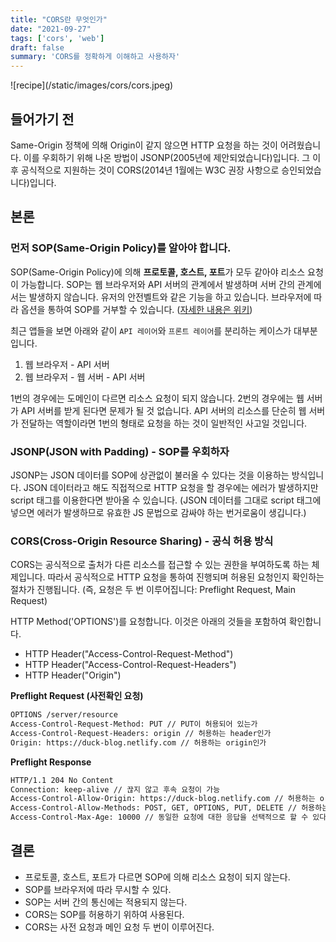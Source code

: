 ```yaml
---
title: "CORS란 무엇인가"
date: "2021-09-27"
tags: ['cors', 'web']
draft: false
summary: 'CORS를 정확하게 이해하고 사용하자'
---
```


<div className="flex flex-col flex-wrap items-center overflow-hidden">
  <div className="my-1 w-3/4 overflow-hidden px-2 xl:px-2">
    ![recipe](/static/images/cors/cors.jpeg)
  </div>
</div>

## 들어가기 전

Same-Origin 정책에 의해 Origin이 같지 않으면 HTTP 요청을 하는 것이 어려웠습니다. 이를 우회하기 위해 나온 방법이 JSONP(2005년에 제안되었습니다)입니다. 그 이후 공식적으로 지원하는 것이 CORS(2014년 1월에는 W3C 권장 사항으로 승인되었습니다)입니다.

## 본론

### 먼저 SOP(Same-Origin Policy)를 알아야 합니다.

SOP(Same-Origin Policy)에 의해 **프로토콜, 호스트, 포트**가 모두 같아야 리소스 요청이 가능합니다. SOP는 웹 브라우저와 API 서버의 관계에서 발생하며 서버 간의 관계에서는 발생하지 않습니다. 유저의 안전벨트와 같은 기능을 하고 있습니다. 브라우저에 따라 옵션을 통하여 SOP를 거부할 수 있습니다.
([자세한 내용은 위키](https://en.wikipedia.org/wiki/Same-origin_policy))

최근 앱들을 보면 아래와 같이 `API 레이어`와 `프론트 레이어`를 분리하는 케이스가 대부분입니다.

1. 웹 브라우저 - API 서버
2. 웹 브라우저 - 웹 서버 - API 서버

1번의 경우에는 도메인이 다르면 리소스 요청이 되지 않습니다. 2번의 경우에는 웹 서버가 API 서버를 받게 된다면 문제가 될 것 없습니다. API 서버의 리소스를 단순히 웹 서버가 전달하는 역할이라면 1번의 형태로 요청을 하는 것이 일반적인 사고일 것입니다.

### JSONP(JSON with Padding) - SOP를 우회하자

JSONP는 JSON 데이터를 SOP에 상관없이 불러올 수 있다는 것을 이용하는 방식입니다. JSON 데이터라고 해도 직접적으로 HTTP 요청을 할 경우에는 에러가 발생하지만 script 태그를 이용한다면 받아올 수 있습니다. (JSON 데이터를 그대로 script 태그에 넣으면 에러가 발생하므로 유효한 JS 문법으로 감싸야 하는 번거로움이 생깁니다.)

### CORS(Cross-Origin Resource Sharing) - 공식 허용 방식

CORS는 공식적으로 출처가 다른 리소스를 접근할 수 있는 권한을 부여하도록 하는 체제입니다. 따라서 공식적으로 HTTP 요청을 통하여 진행되며 허용된 요청인지 확인하는 절차가 진행됩니다. (즉, 요청은 두 번 이루어집니다: Preflight Request, Main Request)

HTTP Method('OPTIONS')를 요청합니다. 이것은 아래의 것들을 포함하여 확인합니다.

- HTTP Header("Access-Control-Request-Method")
- HTTP Header("Access-Control-Request-Headers")
- HTTP Header("Origin")

**Preflight Request (사전확인 요청)**

```sh
OPTIONS /server/resource
Access-Control-Request-Method: PUT // PUT이 허용되어 있는가
Access-Control-Request-Headers: origin // 허용하는 header인가
Origin: https://duck-blog.netlify.com // 허용하는 origin인가
```

**Preflight Response**

```sh
HTTP/1.1 204 No Content
Connection: keep-alive // 끊지 않고 후속 요청이 가능
Access-Control-Allow-Origin: https://duck-blog.netlify.com // 허용하는 origin
Access-Control-Allow-Methods: POST, GET, OPTIONS, PUT, DELETE // 허용하는 메소드
Access-Control-Max-Age: 10000 // 동일한 요청에 대한 응답을 선택적으로 할 수 있다.
```

## 결론

- 프로토콜, 호스트, 포트가 다르면 SOP에 의해 리소스 요청이 되지 않는다.
- SOP를 브라우저에 따라 무시할 수 있다.
- SOP는 서버 간의 통신에는 적용되지 않는다.
- CORS는 SOP를 허용하기 위하여 사용된다.
- CORS는 사전 요청과 메인 요청 두 번이 이루어진다.